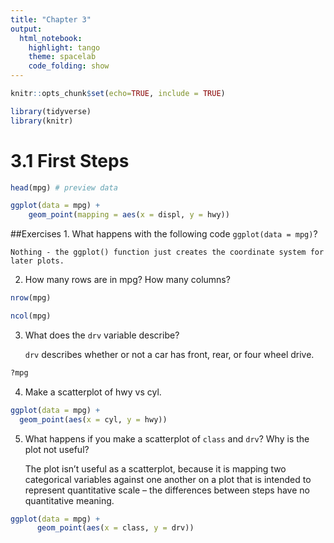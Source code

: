 ```yaml
---
title: "Chapter 3"
output:
  html_notebook: 
    highlight: tango
    theme: spacelab
    code_folding: show
---
```


```r
knitr::opts_chunk$set(echo=TRUE, include = TRUE)
```


```r
library(tidyverse)
library(knitr)
```

# 3.1 First Steps
```r
head(mpg) # preview data
```


```r
ggplot(data = mpg) +
    geom_point(mapping = aes(x = displ, y = hwy))
```


##Exercises
1. What happens with the following code ```ggplot(data = mpg)```?

    Nothing - the ggplot() function just creates the coordinate system for later plots.

2. How many rows are in mpg? How many columns?
```r
nrow(mpg)
```
```r
ncol(mpg)
```

3. What does the ```drv``` variable describe?
      
      ```drv``` describes whether or not a car has front, rear, or four wheel drive.

```r
?mpg
```

4. Make a scatterplot of hwy vs cyl.
```r
ggplot(data = mpg) +
  geom_point(aes(x = cyl, y = hwy))
```

5. What happens if you make a scatterplot of ```class``` and ```drv```? Why is the plot not useful?

    The plot isn't useful as a scatterplot, because it is mapping two categorical variables against one another on a plot that is intended to represent quantitative scale -- the differences between steps have no quantitative meaning.
    
    
```r
ggplot(data = mpg) +
      geom_point(aes(x = class, y = drv))
```
